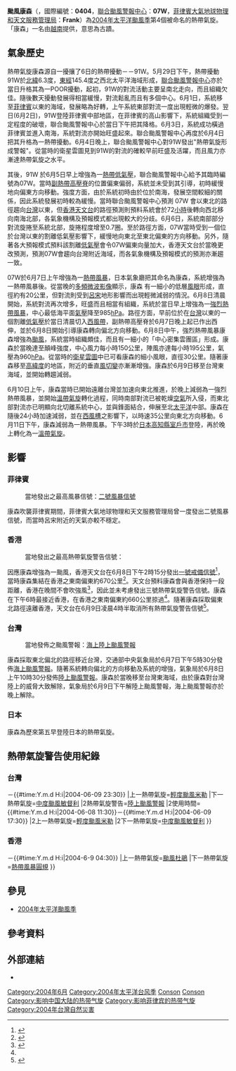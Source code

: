 {{NoteTA
|G1=TyphoonNew
|G2=TyphoonOld
|G3=Weather
|G4=CWBTyphoonOld
|T=zh:颱風康森 (2004年); zh-cn:台风康森 (2004年); zh-hk:颱風康森 (2004年); zh-tw:中度颱風康森 (2004年)
|1=zh:颱風康森; zh-cn:台风康森; zh-hk:颱風康森; zh-tw:中度颱風康森
|skin=typhoon
}}
{{颱風基礎資訊
|颱風名稱              = 颱風康森
|外文名稱              = Typhoon Conson
|外文語言              = 英語
|十分鐘平均風速JMA      = 80|JMA=knot
|十分鐘平均風速CWB      = 33|CWB=m/s
|十分鐘平均風速KMA      = 39|KMA=m/s
|十分鐘平均風速HKO      = 130
|十分鐘平均風速PAGASA   = 120
|二分鐘平均風速         = 40|NMC=m/s
|一分鐘平均風速         = 100|SSHS=knot<!--JTWC-->
|代表圖像              = Typhoon Conson 2004.jpg
|代表圖像名稱           = 颱風康森
|形成日期              = 2004年6月5日
|轉化日期              = 2004年6月11日
|消散日期              = 2004年6月15日
|最低氣壓              = 960
|瞬間最大陣風           = 215
|財產損失              = 380萬[[美元|美元]]
|死傷人數              = 2
|影響地區              = [[菲律賓|菲律賓]]、[[香港|香港]]、[[台灣|台灣]]、[[日本|日本]]
|備註                 = <small>[[菲律賓大氣地球物理和天文服務管理局|菲律賓大氣地球物理和天文服務管理局]]在此熱帶氣旋離開其責任範圍之後，沒有再更新其風速資料</small>
|颱風路徑圖            = Conson 2004 track.png
|風季年份              = 2004
|風季位置              = 太平洋
}}
'''颱風康森'''（{{lang-en|'''Typhoon Conson'''}}，國際編號：'''0404'''，[[聯合颱風警報中心|聯合颱風警報中心]]：'''07W'''，[[菲律賓大氣地球物理和天文服務管理局|菲律賓大氣地球物理和天文服務管理局]]：'''Frank'''）為[[2004年太平洋颱風季|2004年太平洋颱風季]]第4個被命名的熱帶氣旋。「康森」一名由[[越南|越南]]提供，意思為古蹟。

==氣象歷史==
熱帶氣旋康森源自一擾攘了6日的熱帶擾動－－91W。5月29日下午，熱帶擾動91W於[[北緯|北緯]]6.3度，[[東經|東經]]145.4度之西北太平洋海域形成，[[聯合颱風警報中心|聯合颱風警報中心]]亦於當日升格其為一POOR擾動，起初，91W的對流活動主要呈南北走向，而且組織欠佳。隨後數天擾動發展得相當緩慢，對流鬆亂而且有多個中心。6月1日，系統移至[[菲律賓|菲律賓]]以東的海域，發展略為好轉，上午系統東部對流一度出現輕微的爆發。翌日(6月2日)，91W登陸菲律賓中部地區，在菲律賓的高山影響下，系統組織受到一定程度的破壞，聯合颱風警報中心於當日下午把其降格。6月3日，系統成功橫過菲律賓並進入南海，系統對流亦開始旺盛起來。聯合颱風警報中心再度於6月4日把其升格為一熱帶擾動。6月4日晚上，聯合颱風警報中心對91W發出"熱帶氣旋形成警報"。從當時的衛星雲圖見到91W的對流的確較早前旺盛及活躍，而且風力亦漸達熱帶氣旋之水平。

其後，91W 於6月5日早上增強為一[[熱帶低氣壓|熱帶低氣壓]]，聯合颱風警報中心給予其臨時編號為07W。當時[[副熱帶高壓脊|副熱帶高壓脊]]的位置偏東偏弱，系統並未受到其引導，初時緩慢地向偏東方向移動。強度方面，由於系統初時由於位於南海，發展空間較細的關係，因此系統發展初時較為緩慢。當時聯合颱風警報中心預測 07W 會以東北的路徑趨向[[台灣|台灣]]以東，但[[香港天文台|香港天文台]]的路徑預測則預料系統會於72[[小時|小時]]後轉向西北移向南海北部，各氣象機構及預報模式都出現較大的分歧。6月6日，系統南部部分對流旋捲至系統北部，旋捲程度增至0.7圈。至於路徑方面，07W當時受到一個位於台灣以東的割離低氣壓影響下，緩慢地向東北至東北偏東的方向移動。另外，隨著各大預報模式預料該割離[[低氣壓|低氣壓]]會令07W偏東向量加大，香港天文台於當晚更改預測，預測07W會趨向台灣附近海域，而各氣象機構及預報模式的預測亦漸趨一致。 

07W於6月7日上午增強為一[[熱帶風暴|熱帶風暴]]，日本氣象廳把其命名為康森，系統增強為一熱帶風暴後。從當晚的[[多頻微波影像|多頻微波影像]]顯示，康森 有一細小的低層[[風眼|風眼]]形成，直徑約有20公里，但對流則受到[[呂宋|呂宋]]地形影響而出現輕微減弱的情況。6月8日清晨開始，系統對流再次增多，旺盛而且相當有組織，系統於當日早上增強為一[[強烈熱帶風暴|強烈熱帶風暴]]，中心最低海平面[[氣壓|氣壓]]降至985[[hPa|hPa]]。路徑方面，早前位於在[[台灣|台灣]]以東的一個割離[[低氣壓|低氣壓]]於當日清晨切入[[西風帶|西風帶]]，副熱帶高壓脊於6月7日晚上起已作出西伸，並於6月8日開始引導康森轉向偏北方向移動。6月8日中午，強烈熱帶風暴康森增強為[[颱風|颱風]]，系統當時組織頗佳，而且有一細小的「中心密集雲團區」形成。康森於當晚達至顛峰強度，中心風力每小時150公里，陣風亦達每小時195公里，氣壓為960[[hPa|hPa]]。從當時的[[衛星雲圖|衛星雲圖]]中已可看康森的細小風眼，直徑30公里。隨著康森移至[[高緯度|高緯度]]的地區，附近的垂直[[風切變|風切變]]亦漸漸增強。康森於6月9日移至台灣東海域，並開始轉趨減弱。

6月10日上午，康森當時已開始遠離台灣並加速向東北推進，於晚上減弱為一強烈熱帶風暴，並開始[[溫帶氣旋|溫帶氣旋]]轉化過程，同時南部對流已被乾燥[[空氣|空氣]]所入侵，而東北部對流亦已明顯向北切離系統中心，並與鋒面結合，伸展至北[[太平洋|太平洋]]中部。康森在隨後24小時加速減弱，並在[[西風槽|西風槽]]之影響下，以時速35公里向東北方向移動。6月11日下午，康森減弱為一熱帶風暴。下午3時於[[日本|日本]][[高知縣|高知縣]][[室戶市|室戶市]]登陸，再於晚上轉化為一[[溫帶氣旋|溫帶氣旋]]。

==影響==
===菲律賓===
:當地發出之最高風暴信號：[[熱帶氣旋警告#菲律賓|二號風暴信號]]
康森吹襲菲律賓期間，菲律賓大氣地球物理和天文服務管理局曾一度發出二號風暴信號，而當時呂宋附近的天氣亦較不穩定。 

===香港===
:當地發出之最高熱帶氣旋警告信號：{{HKTY|1}}
因應康森增強為一颱風，香港天文台在6月8日下午2時15分發出[[一號戒備信號|一號戒備信號]]<ref>{{cite web|url=http://www.info.gov.hk/gia/wr/200406/08/0608120.htm|title=天氣稿第78號－發出／取消熱帶氣旋警告信號|author=香港天文台|date=2004年6月8日}}{{zh-hk}}</ref>，當時康森集結在香港之東南偏東約670公里<ref name="康森報告正文">{{cite web|url=http://www.weather.gov.hk/publica/tc/tc2004/chinese/section3_1rpt.htm|title=颱風康森 (0404）: 二零零四年六月五日至十一日|author=香港天文台|access-date=2018-02-07|archive-url=https://web.archive.org/web/20180208004335/http://www.weather.gov.hk/publica/tc/tc2004/chinese/section3_1rpt.htm|archive-date=2018-02-08|dead-url=yes}}{{zh-hk}}</ref>。天文台預料康森會與香港保持一段距離，香港在晚間不會吹強風<ref>{{cite web|url=http://www.info.gov.hk/gia/wr/200406/08/0608178.htm|title=天氣稿第108號－熱帶氣旋警報|author=香港天文台|date=2004年6月8日}}{{zh-hk}}</ref>，因此並未考慮發出三號熱帶氣旋警告信號。康森在下午6時最接近香港，在香港之東南偏東約660公里掠過<ref name="康森報告正文"/>。隨著康森採取偏東北路徑遠離香港，天文台在6月9日凌晨4時半取消所有熱帶氣旋警告信號<ref>{{cite web|url=http://www.info.gov.hk/gia/wr/200406/09/0609040.htm|title=天氣稿第32號－發出／取消熱帶氣旋警告信號|author=香港天文台|date=2004年6月9日}}{{zh-hk}}</ref>。

===台灣===
:當地發佈之颱風警報：[[海上颱風警報|海上]][[陸上颱風警報|陸上颱風警報]]
康森採取東北偏北的路徑移近台灣，交通部中央氣象局於6月7日下午5時30分發佈[[海上颱風警報|海上颱風警報]]。隨著系統轉向偏北的方向移動及系統的增強，氣象局於6月8日上午10時30分發佈[[陸上颱風警報|陸上颱風警報]]。康森於當晚移至台灣東海域，由於康森對台灣陸上的威脅大致解除，氣象局於6月9日下午解陸上颱風警報，海上颱風警報亦於晚上解除。

===日本===
康森為歷來第五早登陸日本的熱帶氣旋。

==熱帶氣旋警告使用紀錄==
===台灣===
{{熱帶氣旋警告使用紀錄
|氣象台=[[交通部中央氣象局|交通部中央氣象局]]
|警告系統=[[中央氣象局颱風警報|颱風警報]]
|熱帶氣旋警告=[[海上颱風警報|海上颱風警報]]
|使用時間={{#time:Y.m.d H:i|2004-06-07 17:30}}－{{#time:Y.m.d H:i|2004-06-09 23:30}}
|上一熱帶氣旋=[[強烈熱帶風暴米勒_(2003年)|輕度颱風米勒]]
|下一熱帶氣旋=[[颱風敏督利_(2004年)|中度颱風敏督利]]
|2熱帶氣旋警告=[[陸上颱風警報|陸上颱風警報]]
|2使用時間={{#time:Y.m.d H:i|2004-06-08 11:30}}－{{#time:Y.m.d H:i|2004-06-09 17:30}}
|2上一熱帶氣旋=[[強烈熱帶風暴米勒_(2003年)|輕度颱風米勒]]
|2下一熱帶氣旋=[[颱風敏督利_(2004年)|中度颱風敏督利]]
}}

===香港===
{{熱帶氣旋警告使用紀錄
|氣象台=[[香港天文台|香港天文台]]
|警告系統=[[香港熱帶氣旋警告信號|熱帶氣旋警告信號]]
|熱帶氣旋警告={{HKTY|1}}
|使用時間={{#time:Y.m.d H:i|2004-6-8 14:15}}－{{#time:Y.m.d H:i|2004-6-9 04:30}}
|上一熱帶氣旋=[[颱風杜鵑_(2003年)|颱風杜鵑]]
|下一熱帶氣旋=[[熱帶風暴圓規_(2004年)|熱帶風暴圓規]]
}}

==參見==
{{Commons category|Typhoon Conson (2004)}}
*[[2004年太平洋颱風季|2004年太平洋颱風季]]

==參考資料==
{{reflist}}

==外部連結==
*{{Digital Typhoon|200404|CONSON}}
{{2004 Pacific typhoon season buttons}}
{{侵臺颱風}}
[[Category:2004年6月|Category:2004年6月]]
[[Category:2004年太平洋台风季|Category:2004年太平洋台风季]]
[[Category:三级熱帶氣旋|Conson]]
[[Category:影響臺灣的熱帶氣旋|Conson]]
[[Category:影响中国大陆的热带气旋|Category:影响中国大陆的热带气旋]]
[[Category:影响菲律宾的热带气旋|Category:影响菲律宾的热带气旋]]
[[Category:2004年台灣自然災害|Category:2004年台灣自然災害]]
